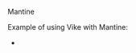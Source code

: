 
<CommunityNote tool="mantine" url="https://mantine.dev" hasExtension={false} />

<UseScaffolder>Mantine</UseScaffolder>

Example of using Vike with Mantine:
 - <Example timestamp="2023.12" repo="Kenzo-Wada/vike-mantine-template" />
